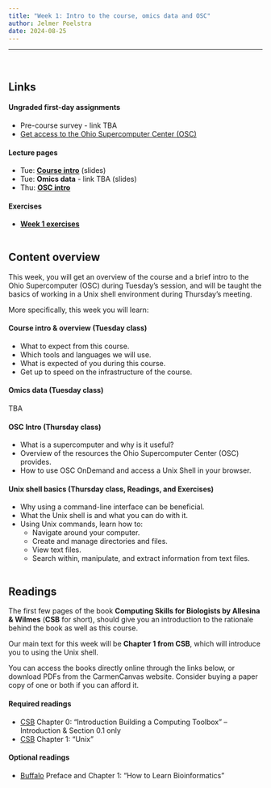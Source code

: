 ```yaml
---
title: "Week 1: Intro to the course, omics data and OSC"
author: Jelmer Poelstra
date: 2024-08-25
---
```


---------

<br>

## Links

#### Ungraded first-day assignments

- Pre-course survey - link TBA
- [Get access to the Ohio Supercomputer Center (OSC)](w1_osc-setup.qmd)

#### Lecture pages

- Tue: [**Course intro**](w1_course-intro.qmd) (slides)
- Tue: **Omics data** - link TBA (slides)
- Thu: [**OSC intro**](w1_osc.qmd)

#### Exercises

- [**Week 1 exercises**](w1_exercises.qmd)

<hr style="height:1pt; visibility:hidden;" />

## Content overview

This week, you will get an overview of the course and a brief intro to the Ohio
Supercomputer (OSC) during Tuesday's session,
and will be taught the basics of working in a Unix shell environment during 
Thursday's meeting.

More specifically, this week you will learn:

#### Course intro & overview (Tuesday class)

- What to expect from this course.
- Which tools and languages we will use.
- What is expected of you during this course.
- Get up to speed on the infrastructure of the course.

#### Omics data (Tuesday class)

TBA

#### OSC Intro (Thursday class)

- What is a supercomputer and why is it useful?
- Overview of the resources the Ohio Supercomputer Center (OSC) provides.
- How to use OSC OnDemand and access a Unix Shell in your browser.

#### Unix shell basics (Thursday class, Readings, and Exercises)

- Why using a command-line interface can be beneficial.
- What the Unix shell is and what you can do with it. 
- Using Unix commands, learn how to:
  - Navigate around your computer.
  - Create and manage directories and files.
  - View text files.
  - Search within, manipulate, and extract information from text files.

<hr style="height:1pt; visibility:hidden;" />

## Readings

The first few pages of the book
**Computing Skills for Biologists by Allesina & Wilmes** (**CSB** for short),
should give you an introduction to the rationale behind the book as well as this course.

Our main text for this week will be **Chapter 1 from CSB**,
which will introduce you to using the Unix shell.

You can access the books directly online through the links below,
or download PDFs from the CarmenCanvas website.
Consider buying a paper copy of one or both if you can afford it.

#### Required readings

- [CSB](https://library.ohio-state.edu/record=b8624007~S7)
  Chapter 0: "Introduction Building a Computing Toolbox" --
  Introduction & Section 0.1 only
- [CSB](https://library.ohio-state.edu/record=b8624007~S7)
  Chapter 1: "Unix"

#### Optional readings

- [Buffalo](https://library.ohio-state.edu/record=b9490023~S7)
  Preface and Chapter 1: "How to Learn Bioinformatics"
